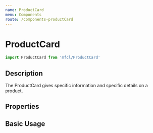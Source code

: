 ```yaml
---
name: ProductCard
menu: Components
route: /components-productCard
---
```



# ProductCard

```javascript
import ProductCard from 'mfcl/ProductCard'
```

## Description

The ProductCard gives specific information and specific details on a product.

## Properties

<Props of={ProductCard} />

## Basic Usage

<Playground>
  <Row>
    <ProductCard
      brand="Serta"
      brandImg="https://cdn.zeplin.io/5f10c55f15b5648d753636bf/assets/E1C61C66-6366-44A6-8F34-5D11764BC0C1.svg"
      productImg="https://i1.adis.ws/i/hmk/133558"
      title='Serta Response Essentials Maplewood 8.5" Firm Mattress'
      pricePrefix="Wumbo"
      discountPrice={[2300]}
      price={[3500]}
      matchPercentage="98"
      reviews="215"
      rating="4"
      storeLocation="Dallas, TX"
      deliveryDate="June 4"
    />
    <span style={{ paddingBottom: '10px' }} />
    <ProductCard
      brand="Serta"
      badge="free gift"
      brandImg="https://cdn.zeplin.io/5f10c55f15b5648d753636bf/assets/E1C61C66-6366-44A6-8F34-5D11764BC0C1.svg"
      productImg="https://i1.adis.ws/i/hmk/133558"
      title='Serta Response Essentials Maplewood 8.5" Firm Mattress'
      discountPrice={[2300, 2000]}
      price={[3500, 3000]}
      reviews="215"
      rating="4"
      ratingPosition="bottom"
    />
  </Row>
</Playground>
